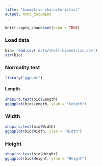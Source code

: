 ```yaml
---
title: "biometric-characteristics"
output: html_document
---
```


```r
knitr::opts_chunk$set(echo = TRUE)
```

### Load data

```r
bio= read.csv('data/shell-biometrics.csv')
str(bio)
```


### Normality test

```r
library("ggpubr")
```

#### Length

```r
shapiro.test(bio$Length)
ggqqplot(bio$Length, ylab = "Length")
```

### Width

```r
shapiro.test(bio$Width)
ggqqplot(bio$Width, ylab = "Width")
```

### Height

```r
shapiro.test(bio$Height)
ggqqplot(bio$Height, ylab = "Height")
```

